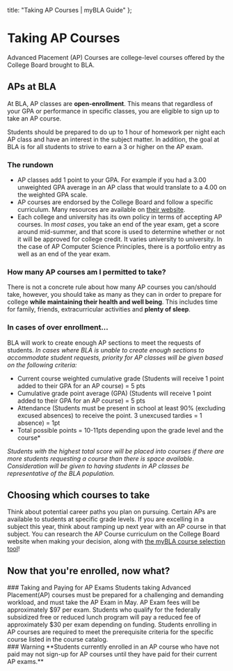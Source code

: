 
  title: "Taking AP Courses | myBLA Guide"
};

# Taking AP Courses
Advanced Placement (AP) Courses are college-level courses offered by the College Board brought to BLA.

## APs at BLA
At BLA, AP classes are **open-enrollment**. This means that regardless of your GPA or performance in specific classes, you are eligible to sign up to take an AP course.

Students should be prepared to do up to 1 hour of homework per night each AP class and have an interest in the subject matter. In addition, the goal at BLA is for all students to strive to earn a 3 or higher on the AP exam.
### The rundown
* AP classes add 1 point to your GPA. For example if you had a 3.00 unweighted GPA average in an AP class that would translate to a 4.00 on the weighted GPA scale.
* AP courses are endorsed by the College Board and follow a specific curriculum. Many resources are available on [their website](https://apstudents.collegeboard.org/course-index-page). 
* Each college and university has its own policy in terms of accepting AP courses. In *most cases*, you take an end of the year exam, get a score around mid-summer, and that score is used to determine whether or not it will be approved for college credit. It varies university to university. In the case of AP Computer Science Principles, there is a portfolio entry as well as an end of the year exam. 

### How many AP courses am I permitted to take?
There is not a concrete rule about how many AP courses you can/should take, however, you should take as many as they can in order to prepare for college **while maintaining their health and well being**. This includes time for family, friends, extracurricular activities and **plenty of sleep**.

### In cases of over enrollment...
BLA will work to create enough AP sections to meet the requests of students. *In cases where BLA is unable to create enough sections to accommodate student requests, priority for AP classes will be given based on the following criteria:*

* Current course weighted cumulative grade (Students will receive 1 point added to their GPA for an AP course) = 5 pts
* Cumulative grade point average (GPA) (Students will receive 1 point added to their GPA for an AP course) = 5 pts
* Attendance (Students must be present in school at least 90% (excluding excused absences) to receive the point. 3 unexcused tardies = 1 absence) = 1pt
* Total possible points = 10-11pts depending upon the grade level and the course*

*Students with the highest total score will be placed into courses if there are more students requesting a course than there is space available. Consideration will be given to having students in AP classes be representative of the BLA population.*

## Choosing which courses to take
Think about potential career paths you plan on pursuing. Certain APs are available to students at specific grade levels. If you are excelling in a subject this year, think about ramping up next year with an AP course in that subject. You can research the AP Course curriculum on the College Board website when making your decision, along with [the myBLA course selection tool](/catalog)!

## Now that you're enrolled, now what?
<Callout color="blue">
  ### Taking and Paying for AP Exams
  Students taking Advanced Placement(AP) courses must be prepared for a challenging and demanding workload, and must take the AP Exam in May. AP Exam fees will be approximately $97 per exam.  Students who qualify for the federally subsidized free or reduced lunch program will pay a reduced fee of approximately $30 per exam depending on funding. Students enrolling in AP courses are required to meet the prerequisite criteria for the specific course listed in the course catalog.
</Callout>
<br/>
<Callout color="red">
  ### Warning
  **Students currently enrolled in an AP course who have not paid may not sign-up for AP courses until they have paid for their current AP exams.**
</Callout>

